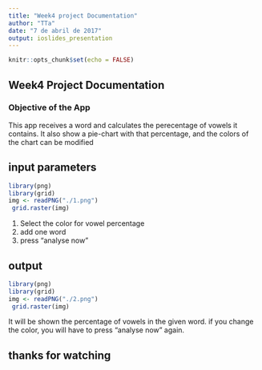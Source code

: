 ---
title: "Week4 project Documentation"
author: "TTa"
date: "7 de abril de 2017"
output: ioslides_presentation
---

```{r setup, include=FALSE}
knitr::opts_chunk$set(echo = FALSE)
```

## Week4 Project Documentation

### Objective of the App  

This app receives a word and calculates the perecentage of vowels it contains. It also show a pie-chart with that percentage, and the colors of the chart can be modified

## input parameters

```{r fig, out.width = "600px",echo=FALSE}
library(png)
library(grid)
img <- readPNG("./1.png")
 grid.raster(img)
```


1. Select the color for vowel percentage
2. add one word
3. press "analyse now"

## output

```{r fig2, out.width = "600px",echo=FALSE}
library(png)
library(grid)
img <- readPNG("./2.png")
 grid.raster(img)
```

It will be shown the percentage of vowels in the given word. if you change the color, you will have to press "analyse now" again.

## thanks for watching